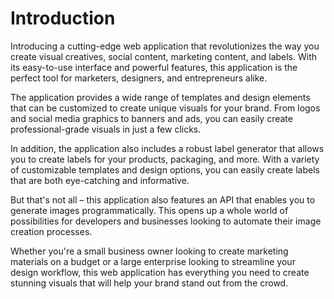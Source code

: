 # Introduction
 
Introducing a cutting-edge web application that revolutionizes the way you create visual creatives, social content, marketing content, and labels. With its easy-to-use interface and powerful features, this application is the perfect tool for marketers, designers, and entrepreneurs alike.

The application provides a wide range of templates and design elements that can be customized to create unique visuals for your brand. From logos and social media graphics to banners and ads, you can easily create professional-grade visuals in just a few clicks.

In addition, the application also includes a robust label generator that allows you to create labels for your products, packaging, and more. With a variety of customizable templates and design options, you can easily create labels that are both eye-catching and informative.

But that's not all – this application also features an API that enables you to generate images programmatically. This opens up a whole world of possibilities for developers and businesses looking to automate their image creation processes.

Whether you're a small business owner looking to create marketing materials on a budget or a large enterprise looking to streamline your design workflow, this web application has everything you need to create stunning visuals that will help your brand stand out from the crowd.




